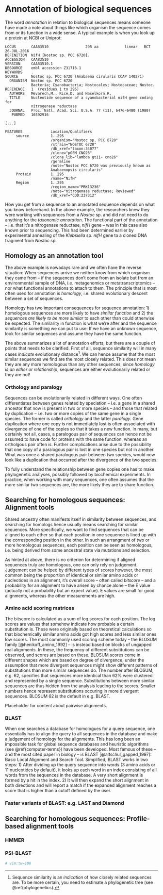 # Annotation of biological sequences {#annotation}

The word \index{annotation}*annotation* in relation to biological sequences means someone have made
a note about things like which organism the sequence comes from or its function in a wide sense. A
typical example is when you look up a protein at \index{NCBI}NCBI or \index{Uniprot}Uniprot:

```
LOCUS       CAA83510                 295 aa            linear   BCT 26-JUL-2016
DEFINITION  NifH [Nostoc sp. PCC 6720].
ACCESSION   CAA83510
VERSION     CAA83510.1
DBSOURCE    embl accession Z31716.1
KEYWORDS    .
SOURCE      Nostoc sp. PCC 6720 (Anabaena cirularis CCAP 1402/1)
  ORGANISM  Nostoc sp. PCC 6720
            Bacteria; Cyanobacteria; Nostocales; Nostocaceae; Nostoc.
REFERENCE   1  (residues 1 to 295)
  AUTHORS   Mevarech,M., Rice,D. and Haselkorn,R.
  TITLE     Nucleotide sequence of a cyanobacterial nifH gene coding for
            nitrogenase reductase
  JOURNAL   Proc. Natl. Acad. Sci. U.S.A. 77 (11), 6476-6480 (1980)
   PUBMED   16592916

[...]

FEATURES             Location/Qualifiers
     source          1..295
                     /organism="Nostoc sp. PCC 6720"
                     /strain="NOSTOC 6720"
                     /db_xref="taxon:34077"
                     /clone="pGEM CNO26"
                     /clone_lib="lambda gt11- cno26"
                     /germline
                     /note="Nostoc PCC 6720 was previously known as
                     Anabaenopsis circularis"
     Protein         1..295
                     /name="NifH"
     Region          1..295
                     /region_name="PRK13236"
                     /note="nitrogenase reductase; Reviewed"
                     /db_xref="CDD:237312"
```

How you get from a sequence to an annotated sequence depends on what you know beforehand. In the
above example, the researchers knew they were working with sequences from a *Nostoc* sp. and did not
need to do anything for the \index{taxonomic annotation}*taxonomic annotation*. The functional part
of the annotation -- i.e. that it's a nitrogenase reductase, *nifH* gene -- was in this case also
known prior to sequencing. This had been determined earlier by experimental annealing of the
*Klebsiella* sp. *nifH* gene to a cloned DNA fragment from *Nostoc* sp.

## Homology as an annotation tool

The above example is nowadays rare and we often have the reverse situation: When sequences arrive we
neither know from which organism they came from -- if the sequences don't come from an isolate but
from an environmental sample of DNA, i.e. metagenomics or metatranscriptomics -- nor what functional
annotations to attach to them. The principle that is most often used for annotation is
\index{homology}*homology*, i.e. shared evolutionary descent between a set of sequences.

Homology has two important consequences for sequence annotation: 1) homologous sequences are more
likely to have *similar function* and 2) the *sequences are likely to be more similar* to each other
than could otherwise be expected. The similarity in function is what we're after and the sequence
similarity is something we can put to use: If we have an unknown sequence, look for similar
sequences and assume they have the same function.

The above summarizes a lot of annotation efforts, but there are a couple of points that needs to be
clarified. First of all, sequence similarity will in many cases *indicate* \index{evolutionary
distance}evolutionary distance^[Sequence similarity is an *indication* of how closely related
sequences are. To be more certain, you need to estimate a phylogenetic tree (see
\@ref(phylogenetics).]. We can hence assume that the most similar sequences we find are the most
closely related. This does not mean they are any more homologous than any other sequences, since
*homology is an either or relationship*, sequences are either evolutionarily related or they are
not! 

### Orthology and paralogy{#orthology-paralogy}

Sequences can be evolutionarily related in different ways. One often differentiates between genes
related by speciation -- i.e. a gene in a shared ancestor that now is present in two or more species
-- and those that related by duplication -- i.e. two or more copies of the same gene in a single
species. The former is called \index{orthology}*orthology* and the latter
\index{paralogy}*paralogy*. Gene duplication where one copy is not immediately lost is often
associated with divergence of one of the copies so that it takes a new function. In many, but
certainly not all, cases, a paralogous pair of sequences can hence not be assumed to have code for
proteins with the same function, whereas an ortholgous pair often is. Further complications arise
due to the possibility that one copy of a paralogous pair is lost in one species but not in another.
What was once a shared paralogous pair between two species, would now look like a duplication that
occurred after the divergence of the two species.

To fully understand the relationship between gene copies one has to make phylogenetic analyses,
possibly followed by biochemical experiments. In practice, when working with many sequences, one
often assumes that the more similar two sequences are, the more likely they are to share function.

## Searching for homologous sequences: Alignment tools{#alignment-search-tools}

Shared ancestry often manifests itself in similarity between sequences, and searching for homologs
hence usually means searching for similar sequences. More specifically, we want to find sequences
that can be aligned to each other so that each position in one sequence is lined up with the
corresponding position in the other. In such an arrangment of two or more homologous sequences, each
position can be seen as homologous, i.e. being derived from some ancestral state via mutations and
selection.

As hinted at above, there is no criterion for determining if aligned sequences truly are homologous,
one can only rely on judgement. Judgement can be helped by different types of scores however, the
most common being the proportion of identical or similar amino acids or nucleotides in an alignment,
it's overall score -- often called *bitscore* -- and a probability for an alignment to have arisen by
chance alone -- the E value (actually not a probability but an expect value). E values are small for
good alignments, whereas the other measurements are high.

### Amino acid scoring matrices{#amino-acid-scoring-matrices}

The bitscore is calculated as a sum of log scores for each position. The log scores are values that
somehow indicate how probable a certain substitution is. These were originally based on theoretical
calculations so that biochemically similar amino acids got high scores and less similar ones low
scores. The most commonly used scoring scheme today -- the BLOSUM family [@henikoff_amino_1992] --
is instead based on blocks of ungapped real alignments. In these, the
frequency of different substitutions can be observed, and scores are based on these. BLOSUM scores
come in different shapes which are based on degree of divergence, under the assumption that more
divergent sequences might show different patterns of substitutions than more similar sequences do.
The number after BLOSUM, e.g. 62, specifies that sequences more identical than 62% were clustered
and represented by a single sequence. Substitutions between more similar sequences are thus hidden
from the analysis leading to the scores. Smaller numbers hence represent substitutions occuring in
more divergent sequences. BLOSUM 62 is the default in e.g. BLAST.

Placeholder for content about \index{pairwise alignment}\index{sequence alignment} pairwise
alignments.


### BLAST{#blast}

When one searches a database for homologues for a query sequence, one essentially has to align the
query to all sequences in the database and make a judgement of homology for the alignments. This has
long been an impossible task for global sequence databases and \index{heuristic}heuristic algorithms
(see \@ref{computer-terms}) have been developed. Most famous of these -- and the most cited paper in
biology -- is BLAST [@altschul_gapped_1997]: Basic Local Alignment and Search Tool. Simplified,
BLAST works in two steps: 1) After dividing up the query sequence into *words* (3 amino acids or 11
nucleotides by default), it looks up each word in an index consisting of all words from the
sequences in the database. A very short alignment is formed by a hit in the index. 2) It will then
expand the short alignment in both directions and will report a match if the expanded alignment
reaches a score that is higher than a cutoff defined by the user.

### Faster variants of BLAST: e.g. LAST and Diamond

## Searching for homologous sequences: Profile-based alignment tools{#profile-search-tools}

### HMMER{#hmmer}

### PSI-BLAST{#psi-blast}

```r
# vim:tw=100
```
